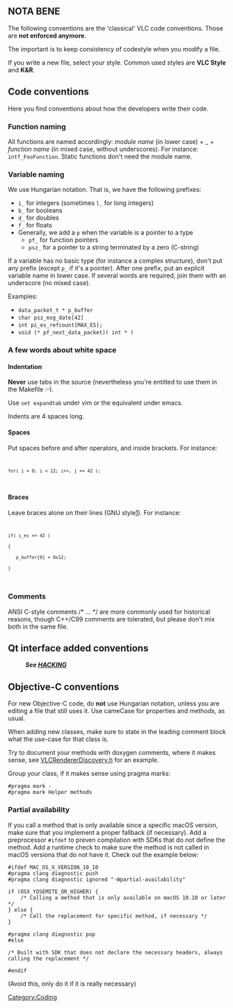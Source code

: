 == NOTA BENE ==
The following conventions are the 'classical' VLC code conventions. Those are '''not enforced anymore'''.

The important is to keep consistency of codestyle when you modify a file.

If you write a new file, select your style. Common used styles are '''VLC Style''' and '''K&R'''.

== Code conventions ==
Here you find conventions about how the {{VLC}} developers write their code.

=== Function naming ===

All functions are named accordingly: ''module name'' (in lower case) + _ + ''function name'' (in mixed case, without underscores). For instance: <tt>intf_FooFunction</tt>. Static functions don't need the module name.

=== Variable naming ===

We use Hungarian notation. That is, we have the following prefixes:

*<tt>i_</tt> for integers (sometimes <tt>l_</tt> for long integers)
*<tt>b_</tt> for booleans
*<tt>d_</tt> for doubles
*<tt>f_</tt> for floats
*Generally, we add a <tt>p</tt> when the variable is a pointer to a type
**<tt>pf_</tt> for function pointers
**<tt>psz_</tt> for a pointer to a string terminated by a zero (C-string)

If a variable has no basic type (for instance a complex structure), don't put any prefix (except <tt>p_</tt> if it's a pointer). After one prefix, put an explicit variable name in lower case. If several words are required, join them with an underscore (no mixed case).

Examples:

*<tt>data_packet_t * p_buffer</tt>
*<tt>char psz_msg_date[42]</tt>
*<tt>int pi_es_refcount[MAX_ES];</tt>
*<tt>void (* pf_next_data_packet)( int * )</tt>

=== A few words about white space ===
==== Indentation ====

'''Never''' use tabs in the source (nevertheless you're entitled to use them in the Makefile :-). 

Use <tt>set expandtab</tt> under vim or the equivalent under emacs.

Indents are 4 spaces long.

==== Spaces ====

Put spaces before and after operators, and inside brackets. For instance:

<code>
 for( i = 0; i < 12; i++, j += 42 ); 
</code>

==== Braces ====

Leave braces alone on their lines (GNU style[http://www.gnu.org/prep/standards/standards.html]). For instance:

<code>
 if( i_es == 42 )
 {
    p_buffer[0] = 0x12;
 }
</code>

=== Comments ===
        
ANSI C-style comments /* ... */ are more commonly used for historical reasons, though C++/C99 comments are tolerated, but please don't mix both in the same file.

== Qt interface added conventions ==
:'''''See [http://git.videolan.org/?p=vlc.git;a=blob;f=modules/gui/qt/HACKING HACKING]'''''

== Objective-C conventions ==

For new Objective-C code, do '''not''' use Hungarian notation, unless you are editing a file that still uses it. Use cameCase for properties and methods, as usual.

When adding new classes, make sure to state in the leading comment block what the use-case for that class is.

Try to document your methods with doxygen comments, where it makes sense, see [http://git.videolan.org/?p=vlc.git;a=blob;f=modules/gui/macosx/VLCRendererDiscovery.h;h=57d7fed0c1f91aa2450f99b5f06a884dad37ee50;hb=HEAD VLCRendererDiscovery.h] for an example.

Group your class, if it makes sense using pragma marks:

<source lang="objc">
#pragma mark -
#pragma mark Helper methods
</source>

=== Partial availability ===

If you call a method that is only available since a specific macOS version, make sure that you implement a proper fallback (if necessary).
Add a preprocessor <code>#ifdef</code> to preven compilation with SDKs that do not define the method. Add a runtime check to make sure the method
is not called in macOS versions that do not have it. Check out the example below:

<source lang="objc">
#ifdef MAC_OS_X_VERSION_10_10
#pragma clang diagnostic push
#pragma clang diagnostic ignored "-Wpartial-availability"
 
if (OSX_YOSEMITE_OR_HIGHER) {
    /* Calling a method that is only available on macOS 10.10 or later */
} else {
    /* Call the replacement for specific method, if necessary */
}

#pragma clang diagnostic pop
#else

/* Built with SDK that does not declare the necessary headers, always calling the replacement */

#endif
</source>

(Avoid this, only do it if it is really necessary)

[[Category:Coding]]